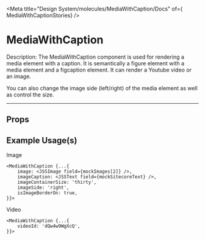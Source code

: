 
<Meta title="Design System/molecules/MediaWithCaption/Docs" of={ MediaWithCaptionStories} />

# MediaWithCaption

Description: The MediaWithCaption component is used for rendering a media element with a caption. It is semantically a figure element with a media element and a figcaption element.
It can render a Youtube video or an image.

You can also change the image side (left/right) of the media element as well as control the size.

---
<Stories />

## Props
<Controls />


## Example Usage(s)

Image
```tsx
<MediaWithCaption {...{
    image: <JSSImage field={mockImages[2]} />,
    imageCaption: <JSSText field={mockSitecoreText} />,
    imageContainerSize: 'thirty',
    imageSide: 'right',
    isImageBorderOn: true,
}}>
```

Video
```tsx
<MediaWithCaption {...{
    videoId: 'dQw4w9WgXcQ',
}}>
```

